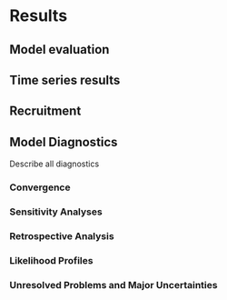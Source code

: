 # Results
## Model evaluation

## Time series results

## Recruitment   

## Model Diagnostics
Describe all diagnostics

### Convergence

### Sensitivity Analyses

### Retrospective Analysis

### Likelihood Profiles

### Unresolved Problems and Major Uncertainties
